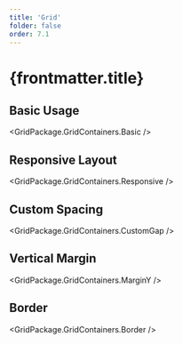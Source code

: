```yaml
---
title: 'Grid'
folder: false
order: 7.1
---
```



# {frontmatter.title}

## Basic Usage

<GridPackage.GridContainers.Basic />

## Responsive Layout

<GridPackage.GridContainers.Responsive />

## Custom Spacing

<GridPackage.GridContainers.CustomGap />

## Vertical Margin

<GridPackage.GridContainers.MarginY />

## Border

<GridPackage.GridContainers.Border />
